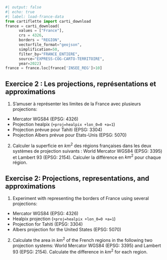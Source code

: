 ```python
#| output: false
#| echo: true
#| label: load-france-data
from cartiflette import carti_download
france = carti_download(
      values = ["France"],
      crs = 4326,
      borders = "REGION",
      vectorfile_format="geojson",
      simplification=50,
      filter_by="FRANCE_ENTIERE",
      source="EXPRESS-COG-CARTO-TERRITOIRE",
      year=2022)
france = france.loc[france['INSEE_REG']>10]
```

::: {.content-visible when-profile="fr"}

:::: {.callout-tip}
## Exercice 2 : Les projections, représentations et approximations


1. S'amuser à représenter les limites de la France avec plusieurs projections:

- Mercator WGS84 (EPSG: 4326)
- Projection healpix (`+proj=healpix +lon_0=0 +a=1`)
- Projection prévue pour Tahiti (EPSG: 3304)
- Projection Albers prévue pour Etats-Unis (EPSG: 5070)

2. Calculer la superficie en $km^2$
des régions françaises dans les deux systèmes de projection suivants : 
World Mercator WGS84 (EPSG: 3395) et Lambert 93 (EPSG: 2154). Calculer la différence en $km^2$
pour chaque région.

::::
:::

::: {.content-visible when-profile="en"}

:::: {.callout-tip}
## Exercise 2: Projections, representations, and approximations

1. Experiment with representing the borders of France using several projections:

- Mercator WGS84 (EPSG: 4326)
- Healpix projection (`+proj=healpix +lon_0=0 +a=1`)
- Projection for Tahiti (EPSG: 3304)
- Albers projection for the United States (EPSG: 5070)

2. Calculate the area in $km^2$ of the French regions in the following two projection systems:
World Mercator WGS84 (EPSG: 3395) and Lambert 93 (EPSG: 2154). Calculate the difference in $km^2$ for each region.

::::
:::